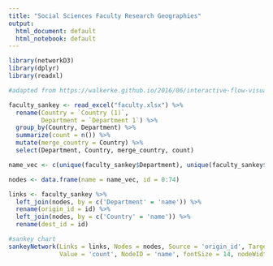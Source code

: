 ```yaml
---
title: "Social Sciences Faculty Research Geographies"
output:
  html_document: default
  html_notebook: default
---
```



```r
library(networkD3)
library(dplyr)
library(readxl)

#adapted from https://walkerke.github.io/2016/06/interactive-flow-visualization-in-r/

faculty_sankey <- read_excel("faculty.xlsx") %>% 
  rename(Country = `Country (1)`,
         Department = `Department 1`) %>%
  group_by(Country, Department) %>%
  summarize(count = n()) %>%
  mutate(merge_country = Country) %>%
  select(Department, Country, merge_country, count)

name_vec <- c(unique(faculty_sankey$Department), unique(faculty_sankey$Country))

nodes <- data.frame(name = name_vec, id = 0:74)

links <- faculty_sankey %>%
  left_join(nodes, by = c('Department' = 'name')) %>%
  rename(origin_id = id) %>%
  left_join(nodes, by = c('Country' = 'name')) %>%
  rename(dest_id = id)

#sankey chart
sankeyNetwork(Links = links, Nodes = nodes, Source = 'origin_id', Target = 'dest_id', 
              Value = 'count', NodeID = 'name', fontSize = 14, nodeWidth = 20, height = 1000, width = 800)

```
